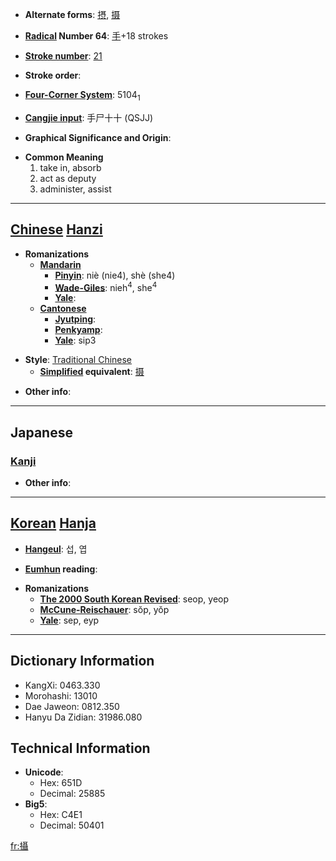 * '''Alternate forms''': [[摂]], [[摄]]

* '''[[Wiktionary:Chinese radical index| Radical]] Number 64''': [[Wiktionary:Chinese radical index 手|手]]+18 strokes

* '''[[Wiktionary:Chinese total strokes index|Stroke number]]''': [[Wiktionary:Chinese total strokes index 21|21]]

* '''Stroke order''': 

* '''[[Wiktionary:Chinese four corner index|Four-Corner System]]''': 5104<sub>1</sub>

* '''[[Wiktionary:Chinese Cangjie index|Cangjie input]]''': 手尸十十 (QSJJ)

* '''Graphical Significance and Origin''': 

* '''Common Meaning'''
*#take in, absorb
*# act as deputy
*# administer, assist


----

== [[Chinese]] [[Hanzi]] ==

* '''Romanizations'''
** '''[[Mandarin]]'''
*** '''[[Pinyin]]''': niè (nie4), shè (she4)
*** '''[[Wade-Giles]]''': nieh<sup>4</sup>, she<sup>4</sup>
*** '''[[Yale]]''': 
** '''[[Cantonese]]'''
*** '''[[Jyutping]]''':
*** '''[[Penkyamp]]''': 
*** '''[[Yale]]''': sip3

* '''Style''': [[Traditional Chinese]] 
** '''[[Simplified Chinese|Simplified]] equivalent''': [[摄]]

* '''Other info''': 

----

==Japanese==
===[[Kanji]]===
{{kanji|on readings=[[せつ]] (setsu), [[しょう]] (shō)
|kun readings=[[おさめる]] (osameru), [[かねる]] (kaneru), [[とる]] (toru)
}}

* '''Other info''':  

----

== [[Korean]] [[Hanja]] ==

* '''[[Hangeul]]''': 섭, 엽

* '''[[Eumhun]] reading''': 

* '''Romanizations'''
** '''[[The 2000 South Korean Revised Romanization|The 2000 South Korean Revised]]''': seop, yeop
** '''[[McCune-Reischauer]]''': sŏp, yŏp
** '''[[Yale]]''': sep, eyp

----

== Dictionary Information ==

* KangXi: 0463.330
* Morohashi: 13010
* Dae Jaweon: 0812.350
* Hanyu Da Zidian: 31986.080

== Technical Information ==

* '''Unicode''':
** Hex: 651D
** Decimal: 25885
* '''Big5''':
** Hex: C4E1
** Decimal: 50401

[[fr:攝]]